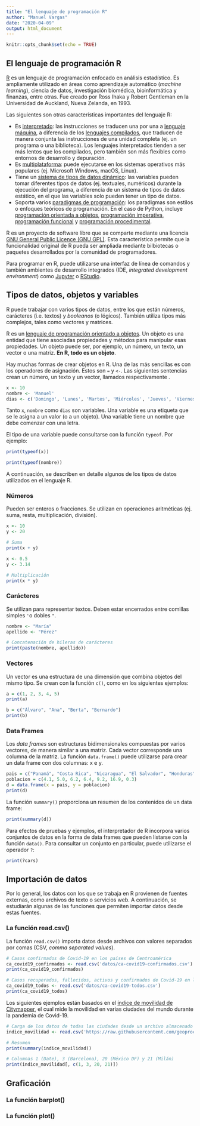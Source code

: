 ```yaml
---
title: "El lenguaje de programación R"
author: "Manuel Vargas"
date: "2020-04-09"
output: html_document
---
```


```r
knitr::opts_chunk$set(echo = TRUE)
```

## El lenguaje de programación R

[R](https://www.r-project.org/) es un lenguaje de programación enfocado en análisis estadístico. Es ampliamente utilizado en áreas como aprendizaje automático (_machine learning_), ciencia de datos, investigación biomédica, bioinformática y finanzas, entre otras. Fue creado por Ross Ihaka y Robert Gentleman en la Universidad de Auckland, Nueva Zelanda, en 1993.

Las siguientes son otras características importantes del lenguaje R:

* Es [interpretado](https://en.wikipedia.org/wiki/Interpreter_(computing)): las instrucciones se traducen una por una a [lenguaje máquina](https://en.wikipedia.org/wiki/Machine_code), a diferencia de los [lenguajes compilados](https://en.wikipedia.org/wiki/Compiler), que traducen de manera conjunta las instrucciones de una unidad completa (ej. un programa o una biblioteca). Los lenguajes interpretados tienden a ser más lentos que los compilados, pero también son más flexibles como entornos de desarrollo y depuración.
* Es [multiplataforma](https://en.wikipedia.org/wiki/Cross-platform_software): puede ejecutarse en los sistemas operativos más populares (ej. Microsoft Windows, macOS, Linux).
* Tiene un [sistema de tipos de datos dinámico](https://pythonconquerstheuniverse.wordpress.com/2009/10/03/static-vs-dynamic-typing-of-programming-languages/): las variables pueden tomar diferentes tipos de datos (ej. textuales, numéricos) durante la ejecución del programa, a diferencia de un sistema de tipos de datos estático, en el que las variables solo pueden tener un tipo de datos.
* Soporta varios [paradigmas de programación](https://en.wikipedia.org/wiki/Programming_paradigm): los paradigmas son estilos o enfoques teóricos de programación. En el caso de Python, incluye [programación orientada a objetos](https://en.wikipedia.org/wiki/Object-oriented_programming), [programación imperativa](https://en.wikipedia.org/wiki/Imperative_programming), [programación funcional](https://en.wikipedia.org/wiki/Functional_programming) y [programación procedimental](https://en.wikipedia.org/wiki/Procedural_programming).

R es un proyecto de software libre que se comparte mediante una licencia [GNU General Public Licence (GNU GPL)](https://www.gnu.org/licenses/old-licenses/gpl-2.0.html). Esta característica permite que la funcionalidad original de R pueda ser ampliada mediante bilbiotecas o paquetes desarrollados por la comunidad de programadores.

Para programar en R, puede utilizarse una interfaz de línea de comandos y también ambientes de desarrollo integrados (IDE, _integrated development environment_) como [Jupyter](https://jupyter.org/) o [RStudio](https://rstudio.com/).


## Tipos de datos, objetos y variables
R puede trabajar con varios tipos de datos, entre los que están números, carácteres (i.e. textos) y _booleanos_ (o lógicos). También utiliza tipos más complejos, tales como vectores y matrices.

R es un [lenguaje de programación orientado a objetos](https://en.wikipedia.org/wiki/Object-oriented_programming). Un objeto es una entidad que tiene asociadas propiedades y métodos para manipular esas propiedades. Un objeto puede ser, por ejemplo, un número, un texto, un vector o una matriz. **En R, todo es un objeto**.

Hay muchas formas de crear objetos en R. Una de las más sencillas es con los operadores de asignación. Estos son ```=``` y ```<-```. Las siguientes sentencias crean un número, un texto y un vector, llamados respectivamente .

```r
x <- 10
nombre <- 'Manuel'
dias <- c('Domingo', 'Lunes', 'Martes', 'Miércoles', 'Jueves', 'Viernes', 'Sábado')
```

Tanto ```x```, ```nombre``` como ```dias``` son variables. Una variable es una etiqueta que se le asigna a un valor (o a un objeto). Una variable tiene un nombre que debe comenzar con una letra.

El tipo de una variable puede consultarse con la función ```typeof```. Por ejemplo:

```r
print(typeof(x))
```

```r
print(typeof(nombre))
```

A continuación, se describen en detalle algunos de los tipos de datos utilizados en el lenguaje R.

### Números
Pueden ser enteros o fracciones. Se utilizan en operaciones aritméticas (ej. suma, resta, multiplicación, división).

```r
x <- 10
y <- 20

# Suma
print(x + y)
```

```r
x <- 0.5
y <- 3.14

# Multiplicación
print(x * y)
```

### Carácteres
Se utilizan para representar textos. Deben estar encerrados entre comillas simples ```'```o dobles ```"```.

```r
nombre <- "María"
apellido <- "Pérez"

# Concatenación de hileras de carácteres
print(paste(nombre, apellido))
```

### Vectores
Un vector es una estructura de una dimensión que combina objetos del mismo tipo. Se crean con la función ```c()```, como en los siguientes ejemplos:

```r
a = c(1, 2, 3, 4, 5)
print(a)
```

```r
b = c("Álvaro", "Ana", "Berta", "Bernardo")
print(b)
```

### Data Frames
Los _data frames_ son estructuras bidimensionales compuestas por varios vectores, de manera similar a una matriz. Cada vector corresponde una columna de la matriz. La función ```data.frame()``` puede utilizarse para crear un data frame con dos columnas: x e y.

```r
pais = c("Panamá", "Costa Rica", "Nicaragua", "El Salvador", "Honduras", "Guatemala", "Belice")
poblacion = c(4.1, 5.0, 6.2, 6.4, 9.2, 16.9, 0.3)
d = data.frame(x = pais, y = poblacion)
print(d)
```

La función ```summary()``` proporciona un resumen de los contenidos de un data frame:
```r
print(summary(d))
```

Para efectos de pruebas y ejemplos, el interpretador de R incorpora varios conjuntos de datos en la forma de data frames que pueden listarse con la función ```data()```. Para consultar un conjunto en particular, puede utilizarse el operador  ```? ```:

```r
print(?cars)
```

## Importación de datos
Por lo general, los datos con los que se trabaja en R provienen de fuentes externas, como archivos de texto o servicios web. A continuación, se estudiarán algunas de las funciones que permiten importar datos desde estas fuentes.

### La función read.csv()
La función ```read.csv()``` importa datos desde archivos con valores separados por comas (CSV, _comma separated values_).

```r
# Casos confirmados de Covid-19 en los países de Centroamérica
ca_covid19_confirmados <- read.csv('datos/ca-covid19-confirmados.csv')
print(ca_covid19_confirmados)
```

```r
# Casos recuperados, fallecidos, activos y confirmados de Covid-19 en los países de Centroamérica
ca_covid19_todos <- read.csv('datos/ca-covid19-todos.csv')
print(ca_covid19_todos)
```

Los siguientes ejemplos están basados en el [índice de movilidad de Citymapper](https://citymapper.com/cmi), el cual mide la movilidad en varias ciudades del mundo durante la pandemia de Covid-19.

```r
# Carga de los datos de todas las ciudades desde un archivo almacenado en la Web
indice_movilidad <- read.csv('https://raw.githubusercontent.com/geoprocesamiento-2020i/datos/master/covid19/movilidad/citymapper/Citymapper_Mobility_Index.csv')
```

```r
# Resumen
print(summary(indice_movilidad))
```

```r
# Columnas 1 (Date), 3 (Barcelona), 20 (México DF) y 21 (Milán)
print(indice_movilidad[, c(1, 3, 20, 21)])
```

## Graficación

### La función barplot()

### La función plot()